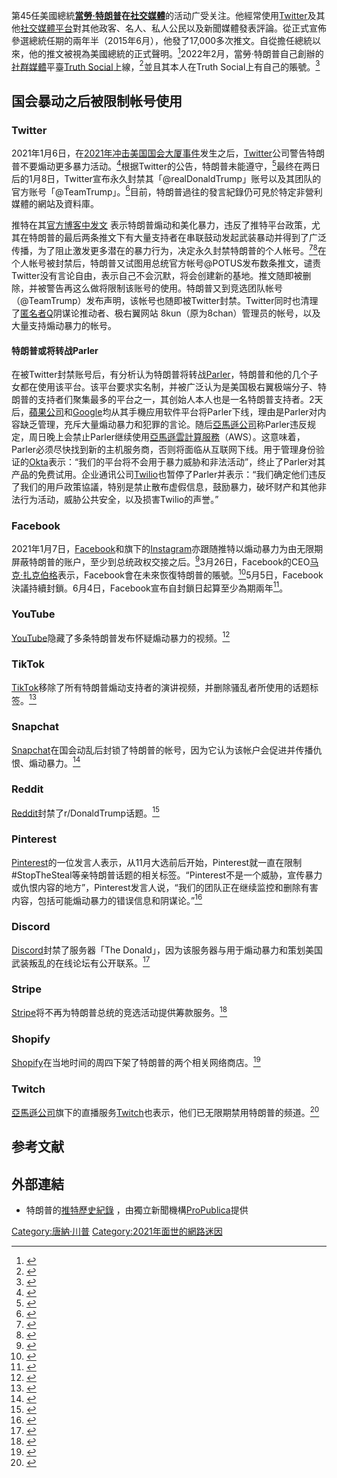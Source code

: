 {{NoteTA
|T=zh-cn:社交媒体中的唐纳德·特朗普; zh-tw:社群媒體中的唐納·川普; zh-hk:社交媒體中的當勞·特朗普
|G1=PresidentsUS
|G2=People
|G3=IT
|G4=USState
|1=zh-cn:社交; zh-tw:社群; zh-hk:社交
}}
{{Recentism|date=January 6, 2021}}
{{tweet |text=My use of social media is not Presidential - it’s MODERN DAY PRESIDENTIAL. Make America Great Again! |name=Donald J. Trump |username=realDonaldTrump |image=Donald Trump official portrait (cropped 2).jpg |id=881281755017355264 |date=2017年7月2日|lang =en
|translation = 我並非以總統的方式使用社群媒體，而是以──「現代總統的方式」使用。讓美國再次偉大！}}
{{唐納·川普系列模板}}
第45任美國總統'''[[當勞·特朗普|當勞·特朗普]]在[[社交媒體|社交媒體]]'''的活动广受关注。他經常使用[[Twitter|Twitter]]及其他[[社群網路服務|社交媒體平台]]對其他政客、名人、私人公民以及新聞媒體發表評論。從正式宣佈參選總統任期的兩年半（2015年6月），他發了17,000多次推文。自從擔任總統以來，他的推文被視為美國總統的正式聲明。<ref>{{cite web|url=http://www.cnn.com/2017/06/06/politics/trump-tweets-official-statements/index.html|title=Spicer: Tweets are Trump's official statements|author=Elizabeth Landers|date=2017-06-06|publisher=CNN|archiveurl=https://web.archive.org/web/20170720220333/http://www.cnn.com/2017/06/06/politics/trump-tweets-official-statements/index.html|archivedate=2017-07-20|}}</ref>2022年2月，當勞·特朗普自己創辦的[[社群媒體|社群媒體]]平臺[[Truth_Social|Truth Social]]上線，<ref>{{cite news |title=特朗普自创网站「真实社群」上架了 |url=https://www.rfi.fr/cn/%E7%BE%8E%E6%B4%B2/20220221-%E7%89%B9%E6%9C%97%E6%99%AE%E8%87%AA%E5%88%9B%E7%BD%91%E7%AB%99-%E7%9C%9F%E5%AE%9E%E7%A4%BE%E7%BE%A4-%E4%B8%8A%E6%9E%B6%E4%BA%86}}</ref>並且其本人在Truth Social上有自己的賬號。<ref>{{cite news |title=特朗普在自建社交平台发文：你们最爱的总统要来了 |url=https://j.021east.com/p/1645095182034341}}</ref>

==国会暴动之后被限制帐号使用==
===Twitter===
2021年1月6日，在[[2021年冲击美国国会大厦事件|2021年冲击美国国会大厦事件]]发生之后，[[Twitter|Twitter]]公司警告特朗普不要煽动更多暴力活动。<ref>{{Cite web|last=RodrIGuez|first=Salvador|date=2021-01-06|title=Twitter locks Trump's account following video addressing Washington rioters|url=https://www.cnbc.com/2021/01/06/twitter-pledges-action-on-any-calls-for-violence-in-capitol-riot.html|access-date=2021-01-07|website=CNBC|language=en|archive-date=2021-01-07|archive-url=https://web.archive.org/web/20210107063632/https://www.cnbc.com/2021/01/06/twitter-pledges-action-on-any-calls-for-violence-in-capitol-riot.html|dead-url=no}}</ref>根据Twitter的公告，特朗普未能遵守，<ref>{{Cite web|last=Twitter|first=|date=2021-01-08|title=Permanent suspension of @realDonaldTrump|url=https://blog.twitter.com/en_us/topics/company/2020/suspension.html|archive-url=https://web.archive.org/web/20210111001330/https://blog.twitter.com/en_us/topics/company/2020/suspension.html|archive-date=2021-01-11|access-date=2021-01-09|website=blog.twitter.com|language=en-us|dead-url=no}}</ref>最终在两日后的1月8日，Twitter宣布永久封禁其「@realDonaldTrump」账号以及其团队的官方账号「@TeamTrump」。<ref name="suspends">{{Cite news|last1=Collins|first1=Ben|last2=Zadrozny|first2=Brandy|date=2021-01-08|title=Twitter permanently suspends President Donald Trump|language=en|website=NBC News|url=https://www.nbcnews.com/tech/tech-news/twitter-permanently-bans-president-donald-trump-n1253588|access-date=2021-01-08|archive-date=2021-01-12|archive-url=https://web.archive.org/web/20210112023533/https://www.nbcnews.com/tech/tech-news/twitter-permanently-bans-president-donald-trump-n1253588|dead-url=no}}</ref>目前，特朗普過往的發言紀錄仍可見於特定非營利媒體的網站及資料庫。

推特在其[https://blog.twitter.com/en_us/topics/company/2020/suspension.html 官方博客中发文] {{Wayback|url=https://blog.twitter.com/en_us/topics/company/2020/suspension.html |date=20210111001330 }}表示特朗普煽动和美化暴力，违反了推特平台政策，尤其在特朗普的最后两条推文下有大量支持者在串联鼓动发起武装暴动并得到了广泛传播，为了阻止激发更多潜在的暴力行为，决定永久封禁特朗普的个人帐号。<ref>{{cite web |last1=Business |first1=Brian Fung, CNN |title=Twitter bans President Trump permanently |url=https://www.cnn.com/2021/01/08/tech/trump-twitter-ban/index.html |website=CNN |access-date=2021-01-13 |archive-date=2021-01-12 |archive-url=https://web.archive.org/web/20210112090832/https://www.cnn.com/2021/01/08/tech/trump-twitter-ban/index.html |dead-url=no }}</ref><ref>{{cite web |last1=Karni |first1=Annie |last2=Haberman |first2=Maggie |title=Trump openly condones supporters who violently stormed the Capitol, prompting Twitter to lock his account. |url=https://www.nytimes.com/2021/01/06/us/politics/trump-protesters.html |website=The New York Times |date=2021-01-06 |access-date=2021-01-13 |archive-date=2021-01-07 |archive-url=https://web.archive.org/web/20210107005643/https://www.nytimes.com/2021/01/06/us/politics/trump-protesters.html |dead-url=no }}</ref>在个人帐号被封禁后，特朗普又试图用总统官方帐号@POTUS发布数条推文，谴责Twitter没有言论自由，表示自己不会沉默，将会创建新的基地。推文随即被删除，并被警告再这么做将限制该账号的使用。特朗普又到竞选团队帐号（@TeamTrump）发布声明，该帐号也随即被Twitter封禁。Twitter同时也清理了[[匿名者Q|匿名者Q]]阴谋论推动者、极右翼网站 8kun（原为8chan）管理员的帐号，以及大量支持煽动暴力的帐号。

====特朗普或将转战Parler====
在被Twitter封禁账号后，有分析认为特朗普将转战[[Parler|Parler]]，特朗普和他的几个子女都在使用该平台。该平台要求实名制，并被广泛认为是美国极右翼极端分子、特朗普的支持者们聚集最多的平台之一，其创始人本人也是一名特朗普支持者。2天后，[[蘋果公司|蘋果公司]]和[[Google|Google]]均从其手機应用软件平台将Parler下线，理由是Parler对内容缺乏管理，充斥大量煽动暴力和犯罪的言论。随后[[亞馬遜公司|亞馬遜公司]]称Parler违反规定，周日晚上会禁止Parler继续使用[[亞馬遜雲計算服務|亞馬遜雲計算服務]]（AWS）。这意味着，Parler必须尽快找到新的主机服务商，否则将面临从互联网下线。用于管理身份验证的[[Okta|Okta]]表示：“我们的平台将不会用于暴力威胁和非法活动”，终止了Parler对其产品的免费试用。企业通讯公司[[Twilio|Twilio]]也暂停了Parler并表示：“我们确定他们违反了我们的用戶政策協議，特别是禁止散布虚假信息，鼓励暴力，破坏财产和其他非法行为活动，威胁公共安全，以及损害Twilio的声誉。”

===Facebook===
2021年1月7日，[[Facebook|Facebook]]和旗下的[[Instagram|Instagram]]亦跟随推特以煽动暴力为由无限期屏蔽特朗普的账户，至少到总统政权交接之后。<ref>{{cite web |last1=Clayton |first1=James |last2=Kelion |first2=Leo |last3=Molloy |first3=David |title=Facebook blocks Trump 'at least until transition complete' |url=https://www.bbc.co.uk/news/technology-55569604 |website=BBC |access-date=2021-01-07 |date=2021-01-07 |archive-date=2021-01-23 |archive-url=https://web.archive.org/web/20210123173932/https://www.bbc.co.uk/news/technology-55569604 |dead-url=no }}</ref>3月26日，Facebook的CEO[[马克·扎克伯格|马克·扎克伯格]]表示，Facebook會在未來恢復特朗普的賬號。<ref>{{cite news |title=扎克伯格：脸书将恢复特朗普账号 |url=https://finance.sina.com.cn/tech/2021-03-26/doc-ikkntiam8374667.shtml}}</ref>5月5日，Facebook決議持續封鎖。6月4日，Facebook宣布自封鎖日起算至少為期兩年<ref>{{cite news |title=彻底凉凉？Facebook官宣将特朗普“禁言令”再延2年 至2023年 |url=https://finance.sina.com.cn/tech/2021-06-05/doc-ikqciyzi7818878.shtml |accessdate=2021-06-05 |archive-date=2021-06-05 |archive-url=https://web.archive.org/web/20210605104559/https://finance.sina.com.cn/tech/2021-06-05/doc-ikqciyzi7818878.shtml |dead-url=no }}</ref>。

===YouTube===
[[YouTube|YouTube]]隐藏了多条特朗普发布怀疑煽动暴力的视频。<ref>{{cite web |last1=Byford |first1=Sam |title=YouTube deletes Trump video and suspends new uploads |url=https://www.theverge.com/2021/1/12/22218757/youtube-trump-account-video-deleted-uploads-suspension-indefinite |website=The Verge |language=en |date=2021-01-12 |access-date=2021-01-13 |archive-date=2021-04-16 |archive-url=https://web.archive.org/web/20210416024806/https://www.theverge.com/2021/1/12/22218757/youtube-trump-account-video-deleted-uploads-suspension-indefinite |dead-url=no }}</ref>

===TikTok===
[[TikTok|TikTok]]移除了所有特朗普煽动支持者的演讲视频，并删除骚乱者所使用的话题标签。<ref>{{cite web |title=TikTok bans videos of Trump inciting mob, blocks #stormthecapital and other hashtags |url=https://techcrunch.com/2021/01/07/tiktok-bans-videos-of-trump-inciting-mob-blocks-stormthecapital-and-other-hashtags/ |website=TechCrunch |access-date=2021-01-13 |archive-date=2021-01-11 |archive-url=https://web.archive.org/web/20210111194514/https://techcrunch.com/2021/01/07/tiktok-bans-videos-of-trump-inciting-mob-blocks-stormthecapital-and-other-hashtags/ |dead-url=no }}</ref>

===Snapchat===
[[Snapchat|Snapchat]]在国会动乱后封锁了特朗普的帐号，因为它认为该帐户会促进并传播仇恨、煽动暴力。<ref>{{cite web |title=Snapchat stops promoting Donald Trump's account due to 'racial violence' |url=https://www.bbc.com/news/technology-52912884 |website=BBC News |date=2020-06-03 |access-date=2021-01-13 |archive-date=2021-04-29 |archive-url=https://web.archive.org/web/20210429000926/https://www.bbc.com/news/technology-52912884 |dead-url=no }}</ref>

===Reddit===
[[Reddit|Reddit]]封禁了r/DonaldTrump话题。<ref>{{cite web |title=Do not post violent content |url=https://www.reddithelp.com/hc/en-us/articles/360043513151 |website=Reddit Help |access-date=2021-01-13 |archive-date=2021-04-14 |archive-url=https://web.archive.org/web/20210414225848/https://www.reddithelp.com/hc/en-us/articles/360043513151 |dead-url=no }}</ref>

===Pinterest===
[[Pinterest|Pinterest]]的一位发言人表示，从11月大选前后开始，Pinterest就一直在限制#StopTheSteal等亲特朗普话题的相关标签。“Pinterest不是一个威胁，宣传暴力或仇恨内容的地方”，Pinterest发言人说，“我们的团队正在继续监控和删除有害内容，包括可能煽动暴力的错误信息和阴谋论。”<ref>{{cite web |last1=Gold |first1=Sara Fischer,Ashley |title=All the platforms that have banned or restricted Trump so far |url=https://www.axios.com/platforms-social-media-ban-restrict-trump-d9e44f3c-8366-4ba9-a8a1-7f3114f920f1.html |website=Axios |language=en |access-date=2021-01-13 |archive-date=2021-01-13 |archive-url=https://web.archive.org/web/20210113193714/https://www.axios.com/platforms-social-media-ban-restrict-trump-d9e44f3c-8366-4ba9-a8a1-7f3114f920f1.html |dead-url=no }}</ref>

===Discord===
[[Discord|Discord]]封禁了服务器「The Donald」，因为该服务器与用于煽动暴力和策划美国武装叛乱的在线论坛有公开联系。<ref>{{cite web |title=Casey Newton |url=https://twitter.com/CaseyNewton/status/1347690173748834309 |website=Twitter |access-date=2021-01-13 |archive-date=2021-01-13 |archive-url=https://web.archive.org/web/20210113194533/https://twitter.com/CaseyNewton/status/1347690173748834309 |dead-url=no }}</ref>

===Stripe===
[[Stripe|Stripe]]将不再为特朗普总统的竞选活动提供筹款服务。<ref>{{cite web |last1=Primack |first1=Dan |title=Payment processor Stripe bans Trump campaign |url=https://www.axios.com/payment-processor-stripe-bans-trump-campaign-0f55ff23-973b-4168-9f9c-0992b9a26d08.html |website=Axios |language=en |access-date=2021-01-13 |archive-date=2021-01-27 |archive-url=https://web.archive.org/web/20210127054652/https://www.axios.com/payment-processor-stripe-bans-trump-campaign-0f55ff23-973b-4168-9f9c-0992b9a26d08.html |dead-url=no }}</ref>

===Shopify===
[[Shopify|Shopify]]在当地时间的周四下架了特朗普的两个相关网络商店。<ref>{{cite web |last1=Maheshwari |first1=Sapna |title=Shopify closes two e-commerce sites tied to Trump, including campaIGn store. |url=https://www.nytimes.com/2021/01/07/business/shopify-trump-online-store.html |website=The New York Times |date=2021-01-07 |access-date=2021-01-13 |archive-date=2021-04-07 |archive-url=https://web.archive.org/web/20210407205331/https://www.nytimes.com/2021/01/07/business/shopify-trump-online-store.html |dead-url=no }}</ref>

===Twitch===
[[亞馬遜公司|亞馬遜公司]]旗下的直播服务[[Twitch|Twitch]]也表示，他们已无限期禁用特朗普的频道。<ref>{{cite web |last1=Peters |first1=Jay |title=Twitch disables Trump’s account indefinitely |url=https://www.theverge.com/2021/1/7/22219144/twitch-trump-ban-indefinitely-capitol-attack |website=The Verge |language=en |date=2021-01-07 |access-date=2021-01-13 |archive-date=2021-01-13 |archive-url=https://web.archive.org/web/20210113084456/https://www.theverge.com/2021/1/7/22219144/twitch-trump-ban-indefinitely-capitol-attack |dead-url=no }}</ref>

==参考文献==
{{Reflist|30em}}

==外部連結==
* 特朗普的[https://projects.propublica.org/politwoops/user/realDonaldTrump 推特歷史紀錄] {{Wayback|url=https://projects.propublica.org/politwoops/user/realDonaldTrump |date=20210415043723 }}，由獨立新聞機構[[ProPublica|ProPublica]]提供

[[Category:唐納·川普|Category:唐納·川普]]
[[Category:2021年面世的網路迷因|Category:2021年面世的網路迷因]]